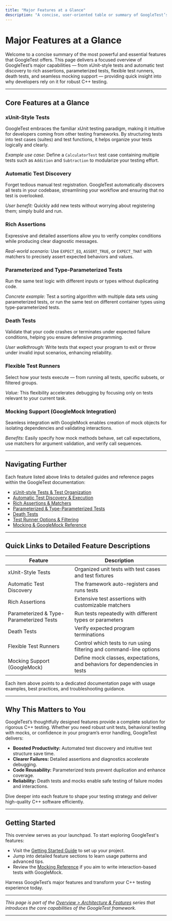 ```yaml
---
title: "Major Features at a Glance"
description: "A concise, user-oriented table or summary of GoogleTest’s most important features—xUnit-style tests, automatic test discovery, rich assertions, parameterized and type-parameterized tests, death tests, flexible test runners, and mocking support. Each feature is briefly described with quick links to details."
---
```


# Major Features at a Glance

Welcome to a concise summary of the most powerful and essential features that GoogleTest offers. This page delivers a focused overview of GoogleTest’s major capabilities — from xUnit-style tests and automatic test discovery to rich assertions, parameterized tests, flexible test runners, death tests, and seamless mocking support — providing quick insight into why developers rely on it for robust C++ testing.

---

## Core Features at a Glance

### xUnit-Style Tests
GoogleTest embraces the familiar xUnit testing paradigm, making it intuitive for developers coming from other testing frameworks. By structuring tests into test cases (suites) and test functions, it helps organize your tests logically and clearly.

*Example use case:* Define a `CalculatorTest` test case containing multiple tests such as `Addition` and `Subtraction` to modularize your testing effort.

### Automatic Test Discovery
Forget tedious manual test registration. GoogleTest automatically discovers all tests in your codebase, streamlining your workflow and ensuring that no test is overlooked.

*User benefit:* Quickly add new tests without worrying about registering them; simply build and run.

### Rich Assertions
Expressive and detailed assertions allow you to verify complex conditions while producing clear diagnostic messages.

*Real-world scenario:* Use `EXPECT_EQ`, `ASSERT_TRUE`, or `EXPECT_THAT` with matchers to precisely assert expected behaviors and values.

### Parameterized and Type-Parameterized Tests
Run the same test logic with different inputs or types without duplicating code.

*Concrete example:* Test a sorting algorithm with multiple data sets using parameterized tests, or run the same test on different container types using type-parameterized tests.

### Death Tests
Validate that your code crashes or terminates under expected failure conditions, helping you ensure defensive programming.

*User walkthrough:* Write tests that expect your program to exit or throw under invalid input scenarios, enhancing reliability.

### Flexible Test Runners
Select how your tests execute — from running all tests, specific subsets, or filtered groups.

*Value:* This flexibility accelerates debugging by focusing only on tests relevant to your current task.

### Mocking Support (GoogleMock Integration)
Seamless integration with GoogleMock enables creation of mock objects for isolating dependencies and validating interactions.

*Benefits:* Easily specify how mock methods behave, set call expectations, use matchers for argument validation, and verify call sequences.

---

## Navigating Further

Each feature listed above links to detailed guides and reference pages within the GoogleTest documentation:

- [xUnit-style Tests & Test Organization](https://github.com/google/googletest/blob/main/docs/core-testing-apis/assertions-reference.md)
- [Automatic Test Discovery & Execution](https://github.com/google/googletest/blob/main/docs/core-testing-apis/assertions-reference.md)
- [Rich Assertions & Matchers](https://github.com/google/googletest/blob/main/docs/core-testing-apis/matchers-reference.md)
- [Parameterized & Type-Parameterized Tests](https://github.com/google/googletest/blob/main/guides/core-workflows/parameterized-and-type-parameterized-tests.md)
- [Death Tests](https://github.com/google/googletest/blob/main/docs/core-testing-apis/assertions-reference.md#death-tests)
- [Test Runner Options & Filtering](https://github.com/google/googletest/blob/main/docs/core-testing-apis/assertions-reference.md#running-tests)
- [Mocking & GoogleMock Reference](https://github.com/google/googletest/blob/main/docs/reference/mocking.md)

---

## Quick Links to Detailed Feature Descriptions

| Feature                      | Description                                                                     |
|------------------------------|---------------------------------------------------------------------------------|
| xUnit-Style Tests            | Organized unit tests with test cases and test fixtures                         |
| Automatic Test Discovery     | The framework auto-registers and runs tests                                   |
| Rich Assertions             | Extensive test assertions with customizable matchers                          |
| Parameterized & Type-Parameterized Tests | Run tests repeatedly with different types or parameters                     |
| Death Tests                  | Verify expected program terminations                                         |
| Flexible Test Runners        | Control which tests to run using filtering and command-line options           |
| Mocking Support (GoogleMock) | Define mock classes, expectations, and behaviors for dependencies in tests     |

Each item above points to a dedicated documentation page with usage examples, best practices, and troubleshooting guidance.

---

## Why This Matters to You

GoogleTest’s thoughtfully designed features provide a complete solution for rigorous C++ testing. Whether you need robust unit tests, behavioral testing with mocks, or confidence in your program’s error handling, GoogleTest delivers:

- **Boosted Productivity:** Automated test discovery and intuitive test structure save time.
- **Clearer Failures:** Detailed assertions and diagnostics accelerate debugging.
- **Code Reusability:** Parameterized tests prevent duplication and enhance coverage.
- **Reliability:** Death tests and mocks enable safe testing of failure modes and interactions.

Dive deeper into each feature to shape your testing strategy and deliver high-quality C++ software efficiently.

---

## Getting Started

This overview serves as your launchpad. To start exploring GoogleTest's features:

- Visit the [Getting Started Guide](https://github.com/google/googletest/blob/main/guides/getting-started.md) to set up your project.
- Jump into detailed feature sections to learn usage patterns and advanced tips.
- Review the [Mocking Reference](https://github.com/google/googletest/blob/main/docs/reference/mocking.md) if you aim to write interaction-based tests with GoogleMock.

Harness GoogleTest’s major features and transform your C++ testing experience today.

---

*This page is part of the [Overview > Architecture & Features](https://github.com/google/googletest/tree/main/overview/architecture-features-integrations) series that introduces the core capabilities of the GoogleTest framework.*

---